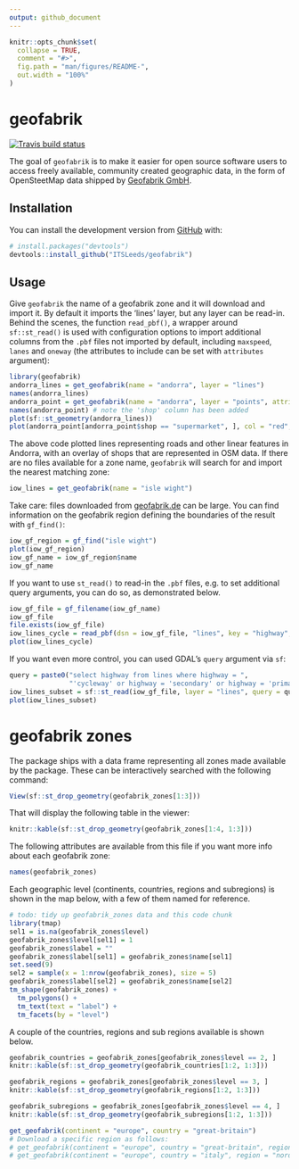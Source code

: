 ```yaml
---
output: github_document
---
```


<!-- README.md is generated from README.Rmd. Please edit that file -->

```r
knitr::opts_chunk$set(
  collapse = TRUE,
  comment = "#>",
  fig.path = "man/figures/README-",
  out.width = "100%"
)
```

# geofabrik

<!-- badges: start -->
[![Travis build status](https://travis-ci.org/itsleeds/geofabric.svg?branch=master)](https://travis-ci.org/itsleeds/geofabric)
<!-- badges: end -->

The goal of `geofabrik` is to make it easier for open source software users to access freely available, community created geographic data, in the form of OpenSteetMap data shipped by [Geofabrik GmbH](http://download.geofabrik.de).

## Installation

<!-- You can install the released version of geofabrik from [CRAN](https://CRAN.R-project.org) with: -->

<!-- ``` r -->
<!-- install.packages("geofabrik") -->
<!-- ``` -->
You can install the development version from [GitHub](https://github.com/) with:

``` r
# install.packages("devtools")
devtools::install_github("ITSLeeds/geofabrik")
```
## Usage

Give `geofabrik` the name of a geofabrik zone and it will download and import it.
By default it imports the 'lines' layer, but any layer can be read-in.
Behind the scenes, the function `read_pbf()`, a wrapper around `sf::st_read()` is used with configuration options to import additional columns from the `.pbf` files not imported by default, including `maxspeed`, `lanes` and `oneway` (the attributes to include can be set with `attributes` argument):

```r
library(geofabrik)
andorra_lines = get_geofabrik(name = "andorra", layer = "lines")
names(andorra_lines)
andorra_point = get_geofabrik(name = "andorra", layer = "points", attributes = "shop")
names(andorra_point) # note the 'shop' column has been added
plot(sf::st_geometry(andorra_lines))
plot(andorra_point[andorra_point$shop == "supermarket", ], col = "red", add = TRUE)
```

The above code plotted lines representing roads and other linear features in Andorra, with an overlay of shops that are represented in OSM data.
If there are no files available for a zone name, `geofabrik` will search for and import the nearest matching zone:

```r
iow_lines = get_geofabrik(name = "isle wight")
```

Take care: files downloaded from [geofabrik.de](http://download.geofabrik.de) can be large.
You can find information on the geofabrik region defining the boundaries of the result with `gf_find()`: 

```r
iow_gf_region = gf_find("isle wight")
plot(iow_gf_region)
iow_gf_name = iow_gf_region$name
iow_gf_name
```

If you want to use `st_read()` to read-in the `.pbf` files, e.g. to set additional query arguments, you can do so, as demonstrated below.

```r
iow_gf_file = gf_filename(iow_gf_name)
iow_gf_file
file.exists(iow_gf_file)
iow_lines_cycle = read_pbf(dsn = iow_gf_file, "lines", key = "highway", value = "cycleway")
plot(iow_lines_cycle)
```

If you want even more control, you can used GDAL's `query` argument via `sf`:

```r
query = paste0("select highway from lines where highway = ",
               "'cycleway' or highway = 'secondary' or highway = 'primary'")
iow_lines_subset = sf::st_read(iow_gf_file, layer = "lines", query = query)
plot(iow_lines_subset)
```

<!-- TODO: FIX THE FOLLOWING PART SINCE IT DOESN'T WORK -->
<!-- You can also get your geofabrik data based on a spatial query, for example in Honduras: -->

<!-- ```{r} -->
<!-- library(geofabrik) -->
<!-- place_sf = sf::st_as_sf(data.frame(x = -86, y = 15, n = 1), -->
<!--                         coords = c("x", "y"), crs = 4326) -->
<!-- osm_data_place = get_geofabrik(place_sf) -->
<!-- plot(osm_data_place["highway"]) -->
<!-- ``` -->


# geofabrik zones

The package ships with a data frame representing all zones made available by the package.
These can be interactively searched with the following command:

```r
View(sf::st_drop_geometry(geofabrik_zones[1:3]))
```

That will display the following table in the viewer:

```r
knitr::kable(sf::st_drop_geometry(geofabrik_zones[1:4, 1:3]))
```

The following attributes are available from this file if you want more info about each geofabrik zone:

```r
names(geofabrik_zones)
```

Each geographic level (continents, countries, regions and subregions) is shown in the map below, with a few of them named for reference.

```r
# todo: tidy up geofabrik_zones data and this code chunk
library(tmap)
sel1 = is.na(geofabrik_zones$level)
geofabrik_zones$level[sel1] = 1
geofabrik_zones$label = ""
geofabrik_zones$label[sel1] = geofabrik_zones$name[sel1]
set.seed(9)
sel2 = sample(x = 1:nrow(geofabrik_zones), size = 5)
geofabrik_zones$label[sel2] = geofabrik_zones$name[sel2]
tm_shape(geofabrik_zones) +
  tm_polygons() +
  tm_text(text = "label") +
  tm_facets(by = "level")
```

A couple of the countries, regions and sub regions available is shown below.

```r
geofabrik_countries = geofabrik_zones[geofabrik_zones$level == 2, ]
knitr::kable(sf::st_drop_geometry(geofabrik_countries[1:2, 1:3]))
```

```r
geofabrik_regions = geofabrik_zones[geofabrik_zones$level == 3, ]
knitr::kable(sf::st_drop_geometry(geofabrik_regions[1:2, 1:3]))
```

```r
geofabrik_subregions = geofabrik_zones[geofabrik_zones$level == 4, ]
knitr::kable(sf::st_drop_geometry(geofabrik_subregions[1:2, 1:3]))
```

```r
get_geofabrik(continent = "europe", country = "great-britain")
# Download a specific region as follows:
# get_geofabrik(continent = "europe", country = "great-britain", region = "wales")
# get_geofabrik(continent = "europe", country = "italy", region = "nord-este")
```

